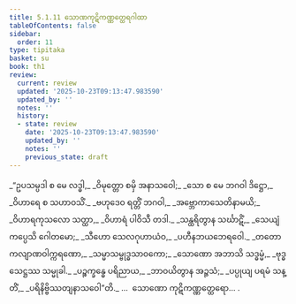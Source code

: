 ```yaml
---
title: 5.1.11 သောဏကုဋိကဏ္ဏတ္ထေရဂါထာ
tableOfContents: false
sidebar:
  order: 11
type: tipitaka
basket: su
book: th1
review:
  current: review
  updated: '2025-10-23T09:13:47.983590'
  updated_by: ''
  notes: ''
  history:
  - state: review
    date: '2025-10-23T09:13:47.983590'
    updated_by: ''
    notes: ''
    previous_state: draft
---
```



<ReviewStatus review={frontmatter.review} showDetails={true} />

<HypothesisAnnotation frontmatter={frontmatter} />

<DynamicBreadcrumb />

<Division number="365" book="th1" e="ch" v="19" p="280">

<Paragraph number="627" type="verses" book="th1">
_“ဥပသမ္ပဒါ စ မေ လဒ္ဓါ,_  
_ဝိမုတ္တော စမှိ အနာသဝေါ;_  
_သော စ မေ ဘဂဝါ ဒိဋ္ဌော,_  
_ဝိဟာရေ စ သဟာဝသိံ._  

</Paragraph>

</Division>
<Division number="366" book="th1" e="ch" v="19" p="280">

<Paragraph number="628" type="verses" book="th1">
_ဗဟုဒေဝ ရတ္တိံ ဘဂဝါ,_  
_အဗ္ဘောကာသေတိနာမယိ;_  
_ဝိဟာရကုသလော သတ္ထာ,_  
_ဝိဟာရံ ပါဝိသီ တဒါ._  

</Paragraph>

</Division>
<Division number="367" book="th1" e="ch" v="19" p="280">

<Paragraph number="629" type="verses" book="th1">
_သန္ထရိတွာန သင်္ဃာဋိံ,_  
_သေယျံ ကပ္ပေသိ ဂေါတမော;_  
_သီဟော သေလဂုဟာယံဝ,_  
_ပဟီနဘယဘေရဝေါ._  

</Paragraph>

</Division>
<Division number="368" book="th1" e="ch" v="19" p="280">

<Paragraph number="630" type="verses" book="th1">
_တတော ကလျာဏဝါက္ကရဏော,_  
_သမ္မာသမ္ဗုဒ္ဓသာဝကော;_  
_သောဏော အဘာသိ သဒ္ဓမ္မံ,_  
_ဗုဒ္ဓသေဋ္ဌဿ သမ္မုခါ._  

</Paragraph>

</Division>
<Division number="369" book="th1" e="ch" v="19" p="280">

<Paragraph number="631" type="verses" book="th1">
_ပဉ္စက္ခန္ဓေ ပရိညာယ,_  
_ဘာဝယိတွာန အဉ္ဇသံ;_  
_ပပ္ပုယျ ပရမံ သန္တိံ,_  
_ပရိနိဗ္ဗိဿတျနာသဝေါ”တိ._  


</Paragraph>
</Division>

<Paragraph number="632" type="center" book="th1">
…  သောဏော ကုဋိကဏ္ဏတ္ထေရော… .
</Paragraph>